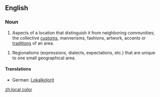 ==English==

===Noun===
{{en-noun|-|sg=[[local]] [[color]]}}

# Aspects of a location that distinguish it from neighboring communities; the collective [[custom]]s, mannerisms, fashions, artwork, accents or [[tradition]]s of an area.

# Regionalisms (expressions, dialects, expectations, etc.) that are unique to one small geographical area.

====Translations====
{{trans-top|aspects of a location that distinguish it from neighboring communities}}
*German: [[Lokalkolorit]] {{n}}
{{trans-mid}}
{{trans-bottom}}

[[zh:local color]]